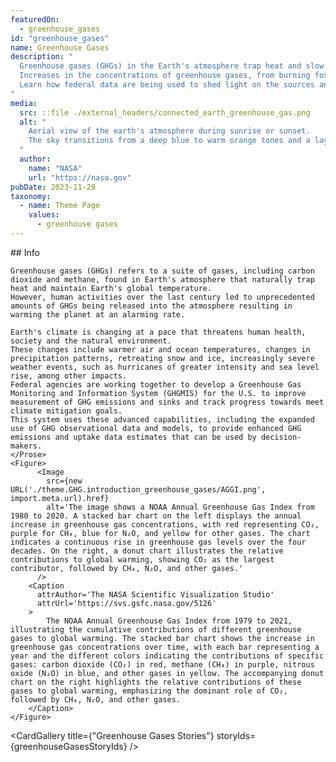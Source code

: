 ```yaml
---
featuredOn:
  - greenhouse_gases 
id: "greenhouse_gases"
name: Greenhouse Gases
description: "
  Greenhouse gases (GHGs) in the Earth's atmosphere trap heat and slow heat loss into space.
  Increases in the concentrations of greenhouse gases, from burning fossil fuels, has caused cascading changes to many of Earth's vital life-supporting systems.
  Learn how federal data are being used to shed light on the sources and hotspots of GHG emissions and to understand the associated impacts on the climate.
"
media:
  src: ::file ./external_headers/connected_earth_greenhouse_gas.png
  alt: "
    Aerial view of the earth's atmosphere during sunrise or sunset.
    The sky transitions from a deep blue to warm orange tones and a layer of clouds is bathed in golden light, creating a striking contrast between the darkened earth below and the bright sky above.
  "
  author:
    name: "NASA"
    url: "https://nasa.gov"
pubDate: 2023-11-28
taxonomy:
  - name: Theme Page
    values:
      - greenhouse gases
---
```




<Block type="wide">
  <Figure>
    <VisitGHG />
  </Figure>
</Block>
<Block>
  <Prose>
    ## Info

    Greenhouse gases (GHGs) refers to a suite of gases, including carbon dioxide and methane, found in Earth's atmosphere that naturally trap heat and maintain Earth's global temperature.
    However, human activities over the last century led to unprecedented amounts of GHGs being released into the atmosphere resulting in warming the planet at an alarming rate.

    Earth's climate is changing at a pace that threatens human health, society and the natural environment.
    These changes include warmer air and ocean temperatures, changes in precipitation patterns, retreating snow and ice, increasingly severe weather events, such as hurricanes of greater intensity and sea level rise, among other impacts.
    Federal agencies are working together to develop a Greenhouse Gas Monitoring and Information System (GHGMIS) for the U.S. to improve measurement of GHG emissions and sinks and track progress towards meet climate mitigation goals.
    This system uses these advanced capabilities, including the expanded use of GHG observational data and models, to provide enhanced GHG emissions and uptake data estimates that can be used by decision-makers.
    </Prose>
    <Figure>
          <Image
            src={new URL('./theme.GHG.introduction_greenhouse_gases/AGGI.png', import.meta.url).href}
            alt='The image shows a NOAA Annual Greenhouse Gas Index from 1980 to 2020. A stacked bar chart on the left displays the annual increase in greenhouse gas concentrations, with red representing CO₂, purple for CH₄, blue for N₂O, and yellow for other gases. The chart indicates a continuous rise in greenhouse gas levels over the four decades. On the right, a donut chart illustrates the relative contributions to global warming, showing CO₂ as the largest contributor, followed by CH₄, N₂O, and other gases.'
          />
        <Caption
          attrAuthor='The NASA Scientific Visualization Studio'
          attrUrl='https://svs.gsfc.nasa.gov/5126'
        >
            The NOAA Annual Greenhouse Gas Index from 1979 to 2021, illustrating the cumulative contributions of different greenhouse gases to global warming. The stacked bar chart shows the increase in greenhouse gas concentrations over time, with each bar representing a year and the different colors indicating the contributions of specific gases: carbon dioxide (CO₂) in red, methane (CH₄) in purple, nitrous oxide (N₂O) in blue, and other gases in yellow. The accompanying donut chart on the right highlights the relative contributions of these gases to global warming, emphasizing the dominant role of CO₂, followed by CH₄, N₂O, and other gases.
        </Caption>
    </Figure>
</Block>


<Block type='wide'>
  <Figure>
    <Carousel items={narratedContentArray} />
  </Figure>
</Block>

<Block type='wide'>
  <Figure>
    <Carousel items={contentArray} />
  </Figure>
</Block>

<CardGallery title={"Greenhouse Gases Stories"} storyIds={greenhouseGasesStoryIds} />
